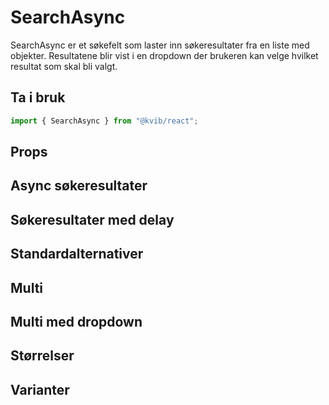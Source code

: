 
<Meta of={SearchAsyncStories} />

# SearchAsync

SearchAsync er et søkefelt som laster inn søkeresultater fra en liste med objekter. Resultatene blir vist i en dropdown der brukeren kan velge hvilket resultat som skal bli valgt.

## Ta i bruk

```jsx
import { SearchAsync } from "@kvib/react";
```

## Props

<Canvas of={SearchAsyncStories.SearchAsync} />
<Controls of={SearchAsyncStories.SearchAsync} />

## Async søkeresultater

<Canvas of={SearchAsyncStories.SearchAsyncResults} />

## Søkeresultater med delay

<Canvas of={SearchAsyncStories.SearchAsyncResultsDebounce} />

## Standardalternativer

<Canvas of={SearchAsyncStories.SearchAsyncDropdown} />

## Multi

<Canvas of={SearchAsyncStories.SearchAsyncMulti} />

## Multi med dropdown

<Canvas of={SearchAsyncStories.SearchAsyncMultiDropdown} />

## Størrelser

<Canvas of={SearchAsyncStories.SearchAsyncSizes} />

## Varianter

<Canvas of={SearchAsyncStories.SearchAsyncVariants} />
